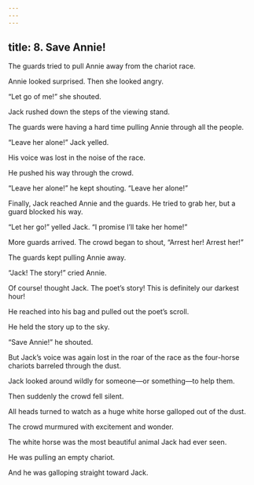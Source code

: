 ```yaml
---
---
---
```

title: 8. Save Annie!
---



The guards tried to pull Annie away from the chariot race.

Annie looked surprised. Then she looked angry.

“Let go of me!” she shouted.

Jack rushed down the steps of the viewing stand.

The guards were having a hard time pulling Annie through all the people.

“Leave her alone!” Jack yelled.

His voice was lost in the noise of the race.

He pushed his way through the crowd.

“Leave her alone!” he kept shouting. “Leave her alone!”

Finally, Jack reached Annie and the guards. He tried to grab her, but a guard blocked his way.

“Let her go!” yelled Jack. “I promise I’ll take her home!”

More guards arrived. The crowd began to shout, “Arrest her! Arrest her!”

The guards kept pulling Annie away.

“Jack! The story!” cried Annie.

Of course! thought Jack. The poet’s story! This is definitely our darkest hour!

He reached into his bag and pulled out the poet’s scroll.

He held the story up to the sky.

“Save Annie!” he shouted.

But Jack’s voice was again lost in the roar of the race as the four-horse chariots barreled through the dust.

Jack looked around wildly for someone—or something—to help them.

Then suddenly the crowd fell silent.

All heads turned to watch as a huge white horse galloped out of the dust.

The crowd murmured with excitement and wonder.

The white horse was the most beautiful animal Jack had ever seen.

He was pulling an empty chariot.

And he was galloping straight toward Jack.
